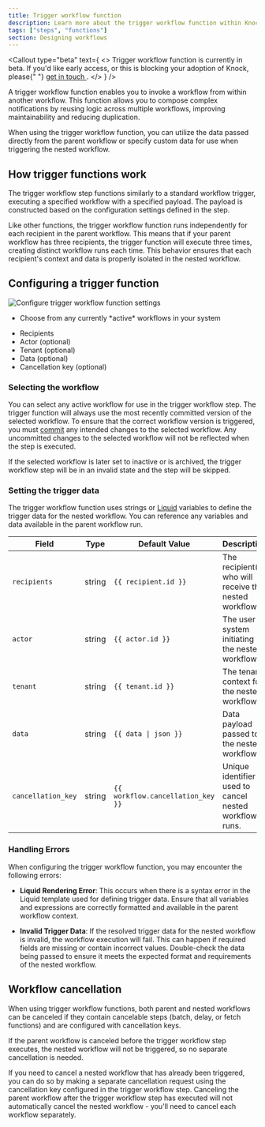 ```yaml
---
title: Trigger workflow function
description: Learn more about the trigger workflow function within Knock's notification engine.
tags: ["steps", "functions"]
section: Designing workflows
---
```


<Callout
  type="beta"
  text={
    <>
      Trigger workflow function is currently in beta. If you'd like early
      access, or this is blocking your adoption of Knock, please{" "}
      <a href="mailto:support@knock.app?subject=Trigger workflow function beta access">
        get in touch
      </a>
      .
    </>
  }
/>

A trigger workflow function enables you to invoke a workflow from within another workflow. This function allows you to compose complex notifications by reusing logic across multiple workflows, improving maintainability and reducing duplication.

When using the trigger workflow function, you can utilize the data passed directly from the parent workflow or specify custom data for use when triggering the nested workflow.

## How trigger functions work

The trigger workflow step functions similarly to a standard workflow trigger, executing a specified workflow with a specified payload. The payload is constructed based on the configuration settings defined in the step.

Like other functions, the trigger workflow function runs independently for each recipient in the parent workflow. This means that if your parent workflow has three recipients, the trigger function will execute three times, creating distinct workflow runs each time. This behavior ensures that each recipient's context and data is properly isolated in the nested workflow.

## Configuring a trigger function

<Image
  src="/images/functions/functions_trigger_workflow_settings.png"
  alt="Configure trigger workflow function settings"
  className="rounded-md mx-auto border border-gray-200"
  width={500}
  height={620}
/>

<Steps>
  <Step title="Select an active workflow">
    <ul>
      <li>Choose from any currently *active* workflows in your system</li>
    </ul>
  </Step>
  <Step title="Configure step settings for trigger data">
    <ul>
      <li>Recipients</li>
      <li>Actor (optional)</li>
      <li>Tenant (optional)</li>
      <li>Data (optional)</li>
      <li>Cancellation key (optional)</li>
    </ul>
  </Step>
</Steps>

### Selecting the workflow

You can select any active workflow for use in the trigger workflow step. The trigger function will always use the most recently committed version of the selected workflow. To ensure that the correct workflow version is triggered, you must [commit](/concepts/commits) any intended changes to the selected workflow. Any uncommitted changes to the selected workflow will not be reflected when the step is executed.

If the selected workflow is later set to inactive or is archived, the trigger workflow step will be in an invalid state and the step will be skipped.

### Setting the trigger data

The trigger workflow function uses strings or [Liquid](/designing-workflows/template-editor/reference-liquid-helpers) variables to define the trigger data for the nested workflow. You can reference any variables and data available in the parent workflow run.

| Field              | Type   | Default Value                     | Description                                            |
| ------------------ | ------ | --------------------------------- | ------------------------------------------------------ |
| `recipients`       | string | `{{ recipient.id }}`              | The recipient(s) who will receive the nested workflow. |
| `actor`            | string | `{{ actor.id }}`                  | The user or system initiating the nested workflow.     |
| `tenant`           | string | `{{ tenant.id }}`                 | The tenant context for the nested workflow.            |
| `data`             | string | `{{ data \| json }}`              | Data payload passed to the nested workflow.            |
| `cancellation_key` | string | `{{ workflow.cancellation_key }}` | Unique identifier used to cancel nested workflow runs. |

### Handling Errors

When configuring the trigger workflow function, you may encounter the following errors:

- **Liquid Rendering Error**: This occurs when there is a syntax error in the Liquid template used for defining trigger data. Ensure that all variables and expressions are correctly formatted and available in the parent workflow context.

- **Invalid Trigger Data**: If the resolved trigger data for the nested workflow is invalid, the workflow execution will fail. This can happen if required fields are missing or contain incorrect values. Double-check the data being passed to ensure it meets the expected format and requirements of the nested workflow.

## Workflow cancellation

When using trigger workflow functions, both parent and nested workflows can be canceled if they contain cancelable steps (batch, delay, or fetch functions) and are configured with cancellation keys.

If the parent workflow is canceled before the trigger workflow step executes, the nested workflow will not be triggered, so no separate cancellation is needed.

If you need to cancel a nested workflow that has already been triggered, you can do so by making a separate cancellation request using the cancellation key configured in the trigger workflow step. Canceling the parent workflow after the trigger workflow step has executed will not automatically cancel the nested workflow - you'll need to cancel each workflow separately.
